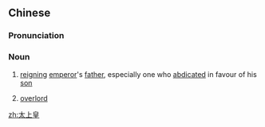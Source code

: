 ==Chinese==
{{zh-forms|type=12}}

===Pronunciation===
{{zh-pron
|m=tàishànghuáng
|cat=n
}}

===Noun===
{{zh-noun}}

# {{lb|zh|historical}} [[reigning]] [[emperor]]'s [[father]], especially one who [[abdicated]] in favour of his [[son]]
# {{lb|zh|figurative}} [[overlord]]

[[zh:太上皇]]
